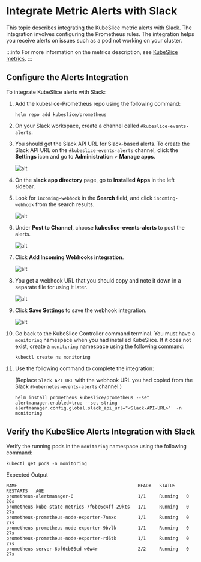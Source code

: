 # Integrate Metric Alerts with Slack
This topic describes integrating the KubeSlice metric alerts with Slack. 
The integration involves configuring the Prometheus rules. The integration helps you 
receive alerts on issues such as a pod not working on your cluster.

:::info
For more information on the metrics description, see [KubeSlice metrics](kubeslice-metrics).
:::

## Configure the Alerts Integration 
To integrate KubeSlice alerts with Slack:
1. Add the kubeslice-Prometheus repo using the following command: 
   ```
   helm repo add kubeslice/prometheus
   ```

2. On your Slack workspace, create a channel called `#kubeslice-events-alerts`. 
3. You should get the Slack API URL for Slack-based alerts. To create the Slack API URL on the `#kubeslice-events-alerts` channel, 
   click the **Settings** icon and go to **Administration** > **Manage apps**. 

   ![alt](/images/version1.0.0/monitor/slack-channel-admin-option.png)

4. On the **slack app directory** page, go to **Installed Apps** in the left sidebar.  
5. Look for `incoming-webhook` in the **Search** field, and click `incoming-webhook` 
   from the search results. 

   ![alt](/images/version1.0.0/monitor/slack-installed-apps.png)

6. Under **Post to Channel**, choose **kubeslice-events-alerts** to post the alerts. 

   ![alt](/images/version1.0.0/monitor/slack-post-to-channel.png)

7. Click **Add Incoming Webhooks integration**. 

   ![alt](/images/version1.0.0/monitor/slack-add-incoming-webhook-integration.png)

8. You get a webhook URL that you should copy and note it down in a separate file for using it later. 

   ![alt](/images/version1.0.0/monitor/slack-copy-webhook-url.png)

9. Click **Save Settings** to save the webhook integration. 

   ![alt](/images/version1.0.0/monitor/slack-webhook-save.png)
   
10. Go back to the KubeSlice Controller command terminal. You must have a `monitoring` namespace when you had installed KubeSlice. If it does not exist, 
    create a `monitoring` namespace using the following command:

    ```
    kubectl create ns monitoring
    ```

11. Use the following command to complete the integration: 

    (Replace `Slack API URL` with the webhook URL you had copied from the Slack 
    `#kubernetes-events-alerts` channel.)

    ```
    helm install prometheus kubeslice/prometheus --set alertmanager.enabled=true --set-string alertmanager.config.global.slack_api_url="<Slack-API-URL>"  -n monitoring
    ```

## Verify the KubeSlice Alerts Integration with Slack 
Verify the running pods in the `monitoring` namespace using the following command:

```
kubectl get pods -n monitoring
```

Expected Output
```
NAME                                             READY   STATUS    RESTARTS   AGE
prometheus-alertmanager-0                        1/1     Running   0          26s
prometheus-kube-state-metrics-7f6bc6c4ff-29kts   1/1     Running   0          27s
prometheus-prometheus-node-exporter-7nmxc        1/1     Running   0          27s
prometheus-prometheus-node-exporter-9bvlk        1/1     Running   0          27s
prometheus-prometheus-node-exporter-rd6tk        1/1     Running   0          27s
prometheus-server-6bf6cb66cd-w6w4r               2/2     Running   0          27s
```
